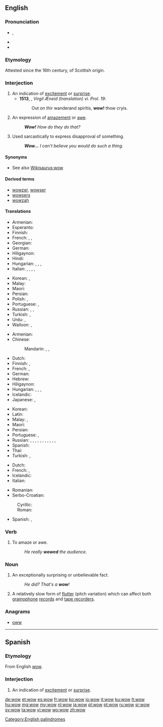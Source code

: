 ==English==
{{wikipedia}}

===Pronunciation===
* {{enPR|wou}}, {{IPA|/waʊ̯/|lang=en}}
* {{audio|en-us-wow.ogg|Audio (US)|lang=en}}
* {{rhymes|aʊ|lang=en}}

===Etymology===
Attested since the 16th century, of Scottish origin.

===Interjection===
{{en-interj}}

# An indication of [[excitement]] or [[surprise]].
#* '''1513''', {{w|Gavin Douglas}}, ''Virgil Æneid (translation) vi. Prol. 19'':
#*: Out on thir wanderand spiritis, '''wow!''' thow cryis.
# An expression of [[amazement]] or [[awe]].
#: '''''Wow!''' How do they do that?''
# Used sarcastically to express disapproval of something.
#: '''''Wow...''' I can't believe you would do such a thing.''

====Synonyms====
* See also [[Wikisaurus:wow]]

====Derived terms====
* [[wowzer]], [[wowser]]
* [[wowsers]]<!--mostly different senses from 'wowser'-->
* [[wowzah]]

====Translations====
{{trans-top|excitement}}
* Armenian: {{t|hy|ջա՜ն, հրաշալի է|tr=djan, hrashali e}}
* Esperanto: {{t|eo|ŭaŭ}}
* Finnish: {{t+|fi|vau!}}
* French: {{t+|fr|waouh}}, {{t+|fr|ouah}}, {{t+|fr|oh là là}}
* Georgian: {{t|ka|ვაშა|sc=Geor|tr=vaša}}
* German: {{t+|de|toll!}}
* Hiligaynon: {{t|hil|aba|alt=abá}}
* Hindi: {{t|hi|वाह|tr=vāh|sc=Deva}}
* Hungarian: {{t|hu|hűha!}}, {{t|hu|tyű!}}, {{t|hu|tyűha!}}, {{t|hu|ejha!}}
* Italian: {{t+|it|accipicchia}}, {{t+|it|accidenti}}, {{t|it|per tutti i diavoli}}, {{t|it|per la miseria}}, {{t+|it|incredibile}}
{{trans-mid}}
* Korean: {{t|ko|우와|sc=Kore}}, {{t+|ko|와|sc=Kore}}
* Malay: {{t|ms|wau}}
* Maori: {{t|mi|ānana}}
* Persian: {{t+|fa|به|tr=bah|sc=fa-Arab}}
* Polish: {{t+|pl|wow!}}, {{t|pl|o rany}}
* Portuguese: {{t+|pt|uau}}, {{t|pt|uia}}
* Russian: {{t|ru|ух ты́}}, {{t+|ru|ва́у|sc=Cyrl}} {{qualifier|neologism}}, {{t+|ru|ура́|sc=Cyrl}}
* Turkish: {{t+|tr|vay}}, {{t|tr|vay canına}}
* Urdu: {{t+|ur|واہ|tr=vāh|sc=ur-Arab}}, {{t|ur|وا|tr=vā|sc=ur-Arab}}
* Walloon: {{t+|wa|oufti}}, {{t+|wa|ayayay}}
{{trans-bottom}}

{{trans-top|amazement}}
* Armenian: {{t|hy|մաման-ծաղկաման|tr=maman-çaġkaman}}
* Chinese:
*: Mandarin: {{t+|cmn|哇塞|tr=wāsài|sc=Hani}}, {{t+|cmn|哇|tr=wā|sc=Hani}}, {{t+|cmn|哎呀|tr=āiyā|sc=Hani}}
* Dutch: {{t+|nl|wauw}}
* Finnish: {{t+|fi|vau!}}, {{t|fi|o-ho!}}
* French: {{t+|fr|ouah!}}, {{t+|fr|oh!}}
* German: {{t+|de|wow}}
* Hebrew: {{t|he|ואו|tr=waw|sc=Hebr}}
* Hiligaynon: {{t|hil|aba|alt=abá}}
* Hungarian: {{t|hu|hűha!}}, {{t|hu|tyű!}}, {{t|hu|tyűha!}}, {{t|hu|ejha!}}
* Icelandic: {{t|is|vá}}
* Japanese: {{t|ja|わあ|tr=wā}}, {{t+|ja|すごい|alt=すごい！|tr=sugoi!}}
{{trans-mid}}
* Korean: {{t+|ko|와|sc=Kore}}
* Latin: {{t|la|hui!}}
* Malay: {{t|ms|wau}}, {{t|ms|wah}}
* Maori: {{t|mi|ānana}}
* Persian: {{t+|fa|به|tr=bah|sc=fa-Arab}}
* Portuguese: {{t+|pt|uau}}, {{t|pt|uia}}
* Russian: {{t+|ru|ого́|tr=ogó, ohó}}, {{t|ru|ничего́ себе́!|tr=ničevó sebé!|sc=Cyrl}}, {{t+|ru|ба|sc=Cyrl}}, {{t+|ru|ишь ты|sc=Cyrl}}, {{t+|ru|на́до же|sc=Cyrl}}, {{t+|ru|обалде́ть|sc=Cyrl}}, {{t+|ru|ва́у|sc=Cyrl}} {{qualifier|neologism}}, {{t+|ru|здо́рово|sc=Cyrl}}, {{t|ru|ух ты|sc=Cyrl}}, {{t+|ru|офиге́ть|sc=Cyrl}}, {{t+|ru|охуе́ть|sc=Cyrl}} {{qualifier|vulgar}}, {{t+|ru|пизде́ц|sc=Cyrl}} {{qualifier|vulgar}}
* Spanish: {{t+|es|guao}}
* Thai: {{t|th|ว้าว|tr=waaw|sc=Thai}}
* Turkish: {{t+|tr|vay}}, {{t|tr|vay canına}}
{{trans-bottom}}

{{checktrans-top}}
* Dutch: {{t+check|nl|wauw!}}
* French: {{t+check|fr|oh!}}, {{t+check|fr|oh là là!}} {{t+check|fr|ouah!}}
* Icelandic: {{t-check|is|vá!}}
* Italian: {{t-check|it|uao!}}
{{trans-mid}}
* Romanian: {{t-check|ro|uau!}}
* Serbo-Croatian:
: Cyrillic: {{t|sh|вау}}
: Roman: {{t|sh|vau}}
* Spanish: {{t-check|es|uau|alt=¡uau!}}, {{t+check|es|guau|alt=¡guau!}}
{{trans-bottom}}

===Verb===
{{en-verb}}

# {{context|informal|lang=en}} To amaze or awe.
#: ''He really '''wowed''' the audience.''

===Noun===
{{en-noun}}

# {{context|informal|lang=en}} An exceptionally surprising or unbelievable fact.
#: ''He did? That's a '''wow'''!''
# {{cx|audio|lang=en}} A relatively slow form of [[flutter]] (pitch variation) which can affect both [[gramophone]] [[record]]s and [[tape recorder]]s.

===Anagrams===
* [[oww#English|oww]]

----

==Spanish==

===Etymology===
From English ''[[wow#English|wow]]''.

===Interjection===
{{es-interj}}

# An indication of [[excitement]] or [[surprise]].

[[Category:English palindromes]]

[[de:wow]]
[[et:wow]]
[[es:wow]]
[[fr:wow]]
[[ko:wow]]
[[io:wow]]
[[it:wow]]
[[ku:wow]]
[[lt:wow]]
[[hu:wow]]
[[mg:wow]]
[[my:wow]]
[[nl:wow]]
[[ja:wow]]
[[pl:wow]]
[[pt:wow]]
[[ru:wow]]
[[sr:wow]]
[[sv:wow]]
[[ta:wow]]
[[vi:wow]]
[[wo:wow]]
[[zh:wow]]